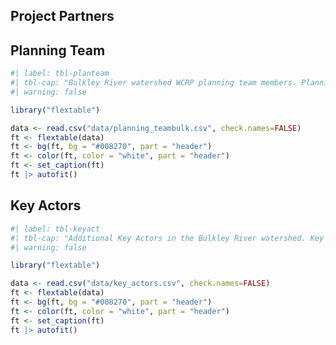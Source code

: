 <!-- # Bulkley River Watershed (Laxyip | Wedzin Kwah) Connectivity Remediation Plan: 2021 - 2031 {-} -->

## Project Partners {-}

## Planning Team {-}

```r
#| label: tbl-planteam
#| tbl-cap: "Bulkley River watershed WCRP planning team members. Planning team members contributed to the development of this plan by participating in a series of workshops and document and data review. The plan was generated based on the input and feedback of the local groups and organizations list in this table."
#| warning: false

library("flextable")

data <- read.csv("data/planning_teambulk.csv", check.names=FALSE)
ft <- flextable(data)
ft <- bg(ft, bg = "#008270", part = "header")
ft <- color(ft, color = "white", part = "header")
ft <- set_caption(ft)
ft |> autofit() 
```

## Key Actors {-}

```r
#| label: tbl-keyact
#| tbl-cap: "Additional Key Actors in the Bulkley River watershed. Key Actors are the individuals, groups, and/or organizations, outside of the planning team, with influence and relevant experience in the watershed, whose engagement will be critical for the successful implementation of this WCRP."
#| warning: false

library("flextable")

data <- read.csv("data/key_actors.csv", check.names=FALSE)
ft <- flextable(data)
ft <- bg(ft, bg = "#008270", part = "header")
ft <- color(ft, color = "white", part = "header")
ft <- set_caption(ft)
ft |> autofit() 
```


